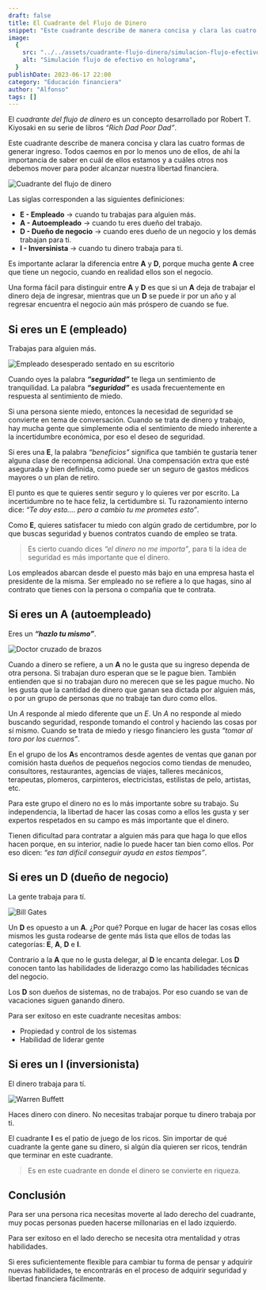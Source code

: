 ```yaml
---
draft: false
title: El Cuadrante del Flujo de Dinero
snippet: "Este cuadrante describe de manera concisa y clara las cuatro formas de generar ingreso. Todos caemos en por lo menos uno de ellos, de ahí la importancia de saber en cuál de ellos estamos y a cuáles otros nos debemos mover para poder alcanzar nuestra libertad financiera."
image:
  {
    src: "../../assets/cuadrante-flujo-dinero/simulacion-flujo-efectivo.jpg",
    alt: "Simulación flujo de efectivo en holograma",
  }
publishDate: 2023-06-17 22:00
category: "Educación financiera"
author: "Alfonso"
tags: []
---
```



El _cuadrante del flujo de dinero_ es un concepto desarrollado por Robert T. Kiyosaki en su serie de libros _“Rich Dad Poor Dad”_.

Este cuadrante describe de manera concisa y clara las cuatro formas de generar ingreso. Todos caemos en por lo menos uno de ellos, de ahí la importancia de saber en cuál de ellos estamos y a cuáles otros nos debemos mover para poder alcanzar nuestra libertad financiera.

<Image
  src={Cuadrante}
  alt="Cuadrante del flujo de dinero"
  width={280}
  format="avif"
  quality="high"
  class="mx-auto w-min rounded-lg"
/>

Las siglas corresponden a las siguientes definiciones:

- **E - Empleado** -> cuando tu trabajas para alguien más.
- **A - Autoempleado** -> cuando tu eres dueño del trabajo.
- **D - Dueño de negocio** -> cuando eres dueño de un negocio y los demás trabajan para ti.
- **I - Inversinista** -> cuando tu dinero trabaja para ti.

Es importante aclarar la diferencia entre **A** y **D**, porque mucha gente **A** cree que tiene un negocio, cuando en realidad ellos son el negocio.

Una forma fácil para distinguir entre **A** y **D** es que si un **A** deja de trabajar el dinero deja de ingresar, mientras que un **D** se puede ir por un año y al regresar encuentra el negocio aún más próspero de cuando se fue.

## Si eres un E (empleado)

Trabajas para alguien más.

<Image
  src={Empleado}
  alt="Empleado desesperado sentado en su escritorio"
  width={768}
  format="avif"
  quality="high"
  class="mx-auto h-96 object-cover rounded-lg shadow"
/>

Cuando oyes la palabra **_“seguridad”_** te llega un sentimiento de tranquilidad. La palabra **_“seguridad”_** es usada frecuentemente en respuesta al sentimiento de miedo.

Si una persona siente miedo, entonces la necesidad de seguridad se convierte en tema de conversación. Cuando se trata de dinero y trabajo, hay mucha gente que simplemente odia el sentimiento de miedo inherente a la incertidumbre económica, por eso el deseo de seguridad.

Si eres una **E**, la palabra _“beneficios”_ significa que también te gustaría tener alguna clase de recompensa adicional. Una compensación extra que esté asegurada y bien definida, como puede ser un seguro de gastos médicos mayores o un plan de retiro.

El punto es que te quieres sentir seguro y lo quieres ver por escrito. La incertidumbre no te hace feliz, la certidumbre si. Tu razonamiento interno dice: _“Te doy esto…. pero a cambio tu me prometes esto”_.

Como **E**, quieres satisfacer tu miedo con algún grado de certidumbre, por lo que buscas seguridad y buenos contratos cuando de empleo se trata.

> Es cierto cuando dices _“el dinero no me importa”_, para ti la idea de seguridad es más importante que el dinero.

Los empleados abarcan desde el puesto más bajo en una empresa hasta el presidente de la misma. Ser empleado no se refiere a lo que hagas, sino al contrato que tienes con la persona o compañía que te contrata.

## Si eres un A (autoempleado)

Eres un **_“hazlo tu mismo”_**.

<Image
  src={Doctor}
  alt="Doctor cruzado de brazos"
  width={768}
  format="avif"
  quality="high"
  class="mx-auto h-96 object-cover rounded-lg shadow"
/>

Cuando a dinero se refiere, a un **A** no le gusta que su ingreso dependa de otra persona. Si trabajan duro esperan que se le pague bien. También entienden que si no trabajan duro no merecen que se les pague mucho. No les gusta que la cantidad de dinero que ganan sea dictada por alguien más, o por un grupo de personas que no trabaje tan duro como ellos.

Un _A_ responde al miedo diferente que un _E_. Un _A_ no responde al miedo buscando seguridad, responde tomando el control y haciendo las cosas por sí mismo. Cuando se trata de miedo y riesgo financiero les gusta _“tomar al toro por los cuernos”_.

En el grupo de los **A**s encontramos desde agentes de ventas que ganan por comisión hasta dueños de pequeños negocios como tiendas de menudeo, consultores, restaurantes, agencias de viajes, talleres mecánicos, terapeutas, plomeros, carpinteros, electricistas, estilistas de pelo, artistas, etc.

Para este grupo el dinero no es lo más importante sobre su trabajo. Su independencia, la libertad de hacer las cosas como a ellos les gusta y ser expertos respetados en su campo es más importante que el dinero.

Tienen dificultad para contratar a alguien más para que haga lo que ellos hacen porque, en su interior, nadie lo puede hacer tan bien como ellos. Por eso dicen: _“es tan difícil conseguir ayuda en estos tiempos”_.

## Si eres un D (dueño de negocio)

La gente trabaja para tí.

<Image
  src={BillGates}
  alt="Bill Gates"
  width={768}
  format="avif"
  quality="high"
  class="mx-auto h-96 object-cover rounded-lg shadow"
/>

Un **D** es opuesto a un **A**. ¿Por qué? Porque en lugar de hacer las cosas ellos mismos les gusta rodearse de gente más lista que ellos de todas las categorías: **E**, **A**, **D** e **I**.

Contrario a la **A** que no le gusta delegar, al **D** le encanta delegar. Los **D** conocen tanto las habilidades de liderazgo como las habilidades técnicas del negocio.

Los **D** son dueños de sistemas, no de trabajos. Por eso cuando se van de vacaciones siguen ganando dinero.

Para ser exitoso en este cuadrante necesitas ambos:

- Propiedad y control de los sistemas
- Habilidad de liderar gente

## Si eres un I (inversionista)

El dinero trabaja para tí.

<Image
  src={WarrenBuffett}
  alt="Warren Buffett"
  width={768}
  format="avif"
  quality="high"
  class="mx-auto h-96 object-cover rounded-lg shadow"
/>

Haces dinero con dinero. No necesitas trabajar porque tu dinero trabaja por ti.

El cuadrante **I** es el patio de juego de los ricos. Sin importar de qué cuadrante la gente gane su dinero, si algún día quieren ser ricos, tendrán que terminar en este cuadrante.

> Es en este cuadrante en donde el dinero se convierte en riqueza.

## Conclusión

Para ser una persona rica necesitas moverte al lado derecho del cuadrante, muy pocas personas pueden hacerse millonarias en el lado izquierdo.

Para ser exitoso en el lado derecho se necesita otra mentalidad y otras habilidades.

Si eres suficientemente flexible para cambiar tu forma de pensar y adquirir nuevas habilidades, te encontrarás en el proceso de adquirir seguridad y libertad financiera fácilmente.
